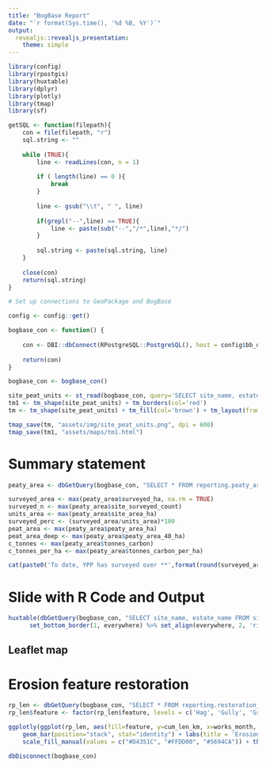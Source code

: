 ```yaml
---
title: "BogBase Report"
date: "`r format(Sys.time(), '%d %B, %Y')`"
output:
  revealjs::revealjs_presentation:
    theme: simple
---
```


```r
library(config)
library(rpostgis)
library(huxtable)
library(dplyr)
library(plotly)
library(tmap)
library(sf)

getSQL <- function(filepath){
    con = file(filepath, "r")
    sql.string <- ""
    
    while (TRUE){
        line <- readLines(con, n = 1)
        
        if ( length(line) == 0 ){
            break
        }
        
        line <- gsub("\\t", " ", line)
        
        if(grepl("--",line) == TRUE){
            line <- paste(sub("--","/*",line),"*/")
        }
        
        sql.string <- paste(sql.string, line)
    }
    
    close(con)
    return(sql.string)
}

# Set up connections to GeoPackage and BogBase

config <- config::get()

bogbase_con <- function() {
    
    con <- DBI::dbConnect(RPostgreSQL::PostgreSQL(), host = config$bb_db$host, dbname = config$bb_db$dbname, user = Sys.info()[["user"]])
    
    return(con)
}

bogbase_con <- bogbase_con()
```

```r

site_peat_units <- st_read(bogbase_con, query='SELECT site_name, estate_name, geom FROM site_peat_units LEFT JOIN reference.ref_estates USING (estate_id)')
tm1 <- tm_shape(site_peat_units) + tm_borders(col='red')
tm <- tm_shape(site_peat_units) + tm_fill(col='brown') + tm_layout(frame = FALSE, bg.color = "transparent", outer.margins = 0.2)

tmap_save(tm, "assets/img/site_peat_units.png", dpi = 600)
tmap_save(tm1, "assets/maps/tm1.html")

```


# Summary statement {data-transition="slide-in fade-out"}

```r
peaty_area <- dbGetQuery(bogbase_con, "SELECT * FROM reporting.peaty_area")

surveyed_area <- max(peaty_area$surveyed_ha, na.rm = TRUE)
surveyed_n <- max(peaty_area$site_surveyed_count)
units_area <- max(peaty_area$site_area_ha)
surveyed_perc <- (surveyed_area/units_area)*100
peat_area <- max(peaty_area$peaty_area_ha)
peat_area_deep <- max(peaty_area$peaty_area_40_ha)
c_tonnes <- max(peaty_area$tonnes_carbon)
c_tonnes_per_ha <- max(peaty_area$tonnes_carbon_per_ha)

cat(paste0('To date, YPP has surveyed over **',format(round(surveyed_area,0),big.mark=",", trim=TRUE),' ha** of peatland on **',surveyed_n,'** unique sites. With an estimated total of **',format(round(units_area,0),big.mark=",", trim=TRUE),' ha** of peat units to investigate in our project area, YPP has surveyed **',round(surveyed_perc,0),'%** of the area so far. Based on previous surveys, YPP estimates that by the time we survey all **', format(round(units_area,0),big.mark=",", trim=TRUE),' ha**, we expect **',format(round(peat_area,0),big.mark=",", trim=TRUE),'**ha to be actual peaty soils with **',format(round(peat_area_deep,0),big.mark=",", trim=TRUE),' ha** classed as deep peat (\u226540cm). We estimate that, all peaty soils within our project area have locked away a huge **',format(round(c_tonnes,0),big.mark=",", trim=TRUE) ,' tonnes of carbon** which gives an average of **',format(round(c_tonnes_per_ha,0),big.mark=",", trim=TRUE),' tonnes of carbon** per hectare - one of the densest terrestrial carbon stores of any habitat!'))

```

# Slide with R Code and Output

```r
huxtable(dbGetQuery(bogbase_con, "SELECT site_name, estate_name FROM site_peat_units JOIN reference.ref_estates USING (estate_id) LIMIT 5;")) %>%       set_bold(1, everywhere)             %>%
      set_bottom_border(1, everywhere) %>% set_align(everywhere, 2, 'right')
```

## {data-background="assets/img/site_peat_units.png"}

## Leaflet map {data-background-iframe="assets/maps/tm1.html"}

# Erosion feature restoration

```r
rp_len <- dbGetQuery(bogbase_con, "SELECT * FROM reporting.restoration_cumulative_works_length_bar")
rp_len$feature <- factor(rp_len$feature, levels = c('Hag', 'Gully', 'Grip'))

ggplotly(ggplot(rp_len, aes(fill=feature, y=cum_len_km, x=works_month, text = sprintf('%s: %s km', feature, round(cum_len_km,0)))) +
    geom_bar(position="stack", stat="identity") + labs(title = 'Erosion features restored', x = 'Date', y='Cumulative length (km)', fill = "") +
    scale_fill_manual(values = c("#D4351C", "#FFDD00", "#5694CA")) + theme_classic())
```

```r
dbDisconnect(bogbase_con)
```

